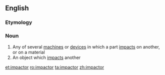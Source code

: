 ==English==
===Etymology===
{{suffix|lang=en|impact|or}}
===Noun===
{{en-noun}}

# Any of several [[machine]]s or [[device]]s in which a part [[impact]]s on another, or on a material
# An object which [[impact]]s another

[[et:impactor]]
[[ro:impactor]]
[[ta:impactor]]
[[zh:impactor]]